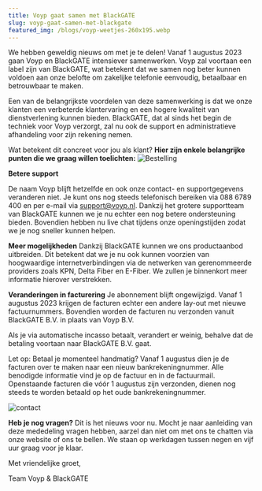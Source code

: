 ```yaml
---
title: Voyp gaat samen met BlackGATE
slug: voyp-gaat-samen-met-blackgate
featured_img: /blogs/voyp-weetjes-260x195.webp
---
```


We hebben geweldig nieuws om met je te delen! Vanaf 1 augustus 2023 gaan Voyp en BlackGATE intensiever samenwerken. Voyp zal voortaan een label zijn van BlackGATE, wat betekent dat we samen nog beter kunnen voldoen aan onze belofte om zakelijke telefonie eenvoudig, betaalbaar en betrouwbaar te maken.

Een van de belangrijkste voordelen van deze samenwerking is dat we onze klanten een verbeterde klantervaring en een hogere kwaliteit van dienstverlening kunnen bieden. BlackGATE, dat al sinds het begin de techniek voor Voyp verzorgt, zal nu ook de support en administratieve afhandeling voor zijn rekening nemen.

Wat betekent dit concreet voor jou als klant? **Hier zijn enkele belangrijke punten die we graag willen toelichten:**
![Bestelling](/blogs/voyp-weetjes-260x195.webp)

**Betere support**

De naam Voyp blijft hetzelfde en ook onze contact- en supportgegevens veranderen niet. Je kunt ons nog steeds telefonisch bereiken via 088 6789 400 en per e-mail via support@voyp.nl. Dankzij het grotere supportteam van BlackGATE kunnen we je nu echter een nog betere ondersteuning bieden. Bovendien hebben nu live chat tijdens onze openingstijden zodat we je nog sneller kunnen helpen.

**Meer mogelijkheden**
Dankzij BlackGATE kunnen we ons productaanbod uitbreiden. Dit betekent dat we je nu ook kunnen voorzien van hoogwaardige internetverbindingen via de netwerken van gerenommeerde providers zoals KPN, Delta Fiber en E-Fiber. We zullen je binnenkort meer informatie hierover verstrekken.

**Veranderingen in facturering**
Je abonnement blijft ongewijzigd. Vanaf 1 augustus 2023 krijgen de facturen echter een andere lay-out met nieuwe factuurnummers. Bovendien worden de facturen nu verzonden vanuit BlackGATE B.V. in plaats van Voyp B.V.

Als je via automatische incasso betaalt, verandert er weinig, behalve dat de betaling voortaan naar BlackGATE B.V. gaat.

Let op: Betaal je momenteel handmatig? Vanaf 1 augustus dien je de facturen over te maken naar een nieuw bankrekeningnummer. Alle benodigde informatie vind je op de factuur en in de factuurmail. Openstaande facturen die vóór 1 augustus zijn verzonden, dienen nog steeds te worden betaald op het oude bankrekeningnummer.

![contact](/blogs/voyp-weetjes-260x195.webp)

**Heb je nog vragen?**
Dit is het nieuws voor nu. Mocht je naar aanleiding van deze mededeling vragen hebben, aarzel dan niet om met ons te chatten via onze website of ons te bellen. We staan op werkdagen tussen negen en vijf uur graag voor je klaar.

Met vriendelijke groet,

Team Voyp & BlackGATE

